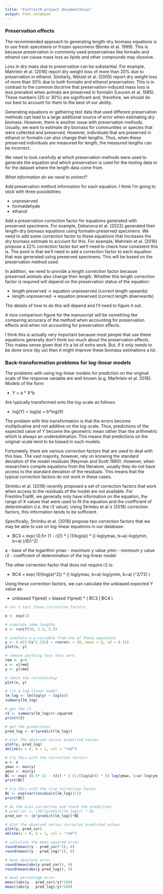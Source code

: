 ```yaml
---
title: "InvTraitR project documentation"
output: html_notebook
---
```


### Preservation effects

The recommended approach to generating length-dry biomass equations is to use fresh specimens or frozen specimens (Benke et al. 1999). This is because preservation in commonly used preservatives like formalin and ethanol can cause mass loss as lipids and other compounds may dissolve. 

Loss in dry mass due to preservation can be substantial. For example, Mahrlein et al. (2016) report dry weight loss of more than 20% due to preservation in ethanol. Similarly, Wetzel et al. (2005) report dry weight loss of more than 30% due to both formalin and ethanol preservation. This is in contrast to the common doctrine that preservation-induced mass loss is less prevalent when animals are preserved in formalin (Leuven et al. 1985). These numbers (20 or 30%) are significant and, therefore, we should do our best to account for them to the best of our ability.

Generating equations or gathering test data that used different preservation methods can lead to a large additional source of error when estimating dry biomass. However, there is another issue with preservation methods. Usually, we want to estimate dry biomass for communities or species that were collected and preserved. However, individuals that are preserved in ethanol or formalin can also change their lengths. Thus, when these preserved individuals are measured for length, the measured lengths can be incorrect.

We need to look carefully at which preservation methods were used to generate the equation and which preservation is used for the testing data or for the dataset where the length data come from.

*What information do we need to extract?*

Add preservation method information for each equation. I think I'm going to stick with three possibilities:

+ unpreserved
+ formaldehyde
+ ethanol

Add a preservation correction factor for equations generated with preserved specimens. For example, Dekanova et al. (2022) generated their length-dry biomass equations using formalin-preserved specimens. We need to add some correction factor to these equations that increases the dry biomass estimate to account for this. For example, Mahrlein et al. (2016) propose a 22% correction factor but we'll need to check how consistent this is. The point is that we'll need to add a correction factor to each equation that was generated using preserved specimens. This will be based on the preservation method used.

In addition, we need to provide a length correction factor because preserved animals also change their length. Whether this length correction factor is required will depend on the preservation status of the equation:

+ length preserved -> equation unpreserved (correct length upwards)
+ length unpreserved -> equation preserved (correct length downwards)

The details of how to do this will depend and I'll need to figure it out. 

A nice comparison figure for the manuscript will be something like comparing accuracy of the method when accounting for preservation effects and when not accounting for preservation effects.

I think this is actually very important because most people that use these equations generally don't think too much about the preservation effects. This makes sense given that it's a lot of extra work. But, if it only needs to be done once (by us) then it might improve these biomass estimations a lot.


### Back-transformation problems for log-linear models

The problems with using log-linear models for prediction on the original scale of the response variable are well known (e.g. Marhrlein et al. 2016). Models of the form:

+ Y = a * X^b

Are typically transformed onto the log-scale as follows:

+ log(Y) = log(a) + b*log(X)

The problem with this transformation is that the errors become multiplicative and not additive on the log-scale. Thus, predictions of the expected value of Y become the geometric mean rather than the arithmetric which is always an underestimation. This means that predictions on the original-scale tend to be biased in such models.

Fortunately, there are various correction factors that are used to deal with this bias. The vast majority, however, rely on knowing the standard deviation of the model residuals (Neyman and Scott 1960). However, when researchers compile equations from the literature, usually they do not have access to the standard deviation of the residuals. This means that the typical correction factors do not work in these cases.

Strimbu et al. (2018) recently proposed a set of correction factors that work when access to the residuals of the model are not available. For FreshInvTraitR, we generally only have information on the equation, the range of X values that were used to fit the equation and the coefficient of determination (i.e. the r2 value). Using Strimbu et al.'s (2018) correction factors, this information tends to be sufficient.

Specifically, Strimbu et al. (2018) propose two correction factors that we may be able to use on log-linear equations in our database:

+ BC3 = exp( (0.5* (1 - r2)) * ( (1/log(a)) * (( log(ymax, b=a)-log(ymin, b=a) )/6))^2)

a - base of the logarithm
ymax - maximum y value
ymin - minimum y value
r2 - coefficient of determination of the log-linear model

The other correction factor that does not require r2 is:

+ BC4 = exp( (1/(log(a)^2)) * (( log(ymax, b=a)-log(ymin, b=a) )^2/72) )

Using these correction factors, we can calculate the unbiased expected Y value as:

+ unbiased Y(pred) = biased Y(pred) * ( BC3 | BC4 )

```r

# let's test these correction factors

e <- exp(1)

# simulate some lengths
x <- runif(50, 2.3, 5.5)

# simulate a y-variable from one of these equations
y <- 0.021*(x^2.315) + rnorm(n = 50, mean = 0, sd = 0.15)
plot(x, y)

# remove anything less than zero
rem <- y>0
x <- x[rem]
y <- y[rem]

# check the relationship
plot(x, y)

# lit a log-linear model
lm_log <- lm(log(y) ~ log(x))
summary(lm_log)

# get the r2
r2 <- summary(lm_log)$r.squared
print(r2)

# get the predictions
pred_log <- e^(predict(lm_log))

# plot the observed versus predicted values
plot(y, pred_log)
abline(a = 0, b = 1, col = "red")

# try this with the correction factors
a <- e
ymax <- max(y)
ymin <- min(y)
BC <- exp( (0.5* (1 - r2)) * ( (1/(log(a))) * (( log(ymax, b=a)-log(ymin, b=a) )/6))^2)
print(BC)

# try this with the true correction factor
BC <- exp(var(residuals(lm_log))/2)
print(BC)

# do the bias correction and check the prediction
# pred_cor <- (10^(predict(lm_log))) * BC
pred_cor <- (e^predict(lm_log))*BC

# plot the observed versus corrected predicted values
plot(y, pred_cor)
abline(a = 0, b = 1, col = "red")

# calculate the mean squared error
round(mean((y - pred_cor)^2), 6)
round(mean((y - pred_log)^2), 6)

# mean absolute error
round(mean(abs(y-pred_cor)), 6)
round(mean(abs(y-pred_log)), 6)

# mean percentage error
mean((abs(y - pred_cor)/y)*100)
mean((abs(y - pred_log)/y)*100)
```




